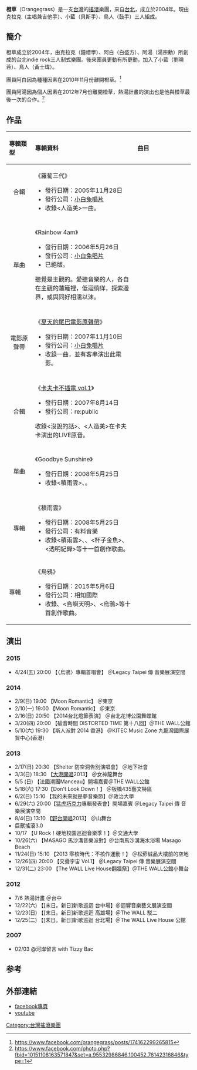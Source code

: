 {{多個問題|
{{prose|time=2016-10-09T02:50:05+00:00}}
{{Refimprove|time=2019-11-27}}
{{Primarysources|time=2019-11-27}}
}}
{{藝人
| name = 橙草
| 類型 = 樂團
| 圖片 =
| 圖片簡介 = 
| 圖片尺寸 = 
| 英文名 = Orangegrass
| 綽號 = 雨團
| 國籍 = {{ROC}}
| 音樂類型 = [[搖滾|搖滾]]<br />[[獨立搖滾|獨立搖滾]]
| 活躍年代 = 2004年－至今
| 唱片公司 = [[有料音樂|有料音樂]]
| 經紀公司 =
| 相關團體 = 
| 網站 = [http://www.orangegrass.net/ 官方網站]
| 現任成員 = 克拉克（[[歌手|主唱]]．[[吉他|吉他手]]）<br/>鳥人（[[爵士鼓|鼓手]]）<br/>小藍（[[電貝斯|貝斯手]]）
| 過往成員 =  阿白（[[電貝斯|貝斯手]]）<br/>阿湯（[[爵士鼓|鼓手]]）  
}}

'''橙草'''（Orangegrass）是一支[[台灣|台灣]]的[[搖滾|搖滾]]樂團，來自[[台北|台北]]，成立於2004年。現由克拉克（主唱兼吉他手）、小藍（貝斯手）、鳥人（鼓手）三人組成。

==簡介==
橙草成立於2004年，由克拉克（鐘禮學）、阿白（白盛方）、阿湯（湯宗勳）所創成的台北indie rock三人制式樂團。後來團員更動有所更動，加入了小藍（劉曉蓉）、鳥人（黃士瑋）。

團員阿白因為種種因素在2010年11月份離開橙草。<ref>https://www.facebook.com/orangegrass/posts/174162299265815</ref>

團員阿湯因為個人因素在2012年7月份離開橙草，熱湯計畫的演出也是他與橙草最後一次的合作。<ref>https://www.facebook.com/photo.php?fbid=10151108163571847&set=a.95532986846.100452.76142316846&type=1</ref>

== 作品 ==
{| class="wikitable"
!align="left" width="75px"| 專輯類型 
!align="left" width="350px"| 專輯資料
!align="left" width="200px"| 曲目
|- bgcolor="#FFFFFF"
|align="center"| 合輯
|align="left"| 《蘿蔔三代》
* 發行日期：2005年11月28日
* 發行公司：[[小白兔唱片|小白兔唱片]]
* 收錄<人造美>一曲。
|align="left" style="font-size: 85%;"|
{{hidden|CD1曲目|
#卡樂芙：TWO OF THE WHO
#Doodle：RUNAWAY TRAIN
#慢燒機：I’m a Retard
#393B1：木葉村的忍者們 (前傳)
#光景消逝：Eyes Contact
#RICO：Moon Rock
#'''橙草：人造美'''
#Smol：Questions
#Murmur：The Sorrow of Young Wanker
#對角線：霧夜
#電子羊：Aspirin Boy
#可可慕之春：Game Over}}
{{hidden|CD2曲目|
#Indulge：鐵枝路的兩條線
#小宇宙：Flying Through The Cosmos
#甘納許：老人
#朵莉的藥盒：Bedtime Plus
#Atombook：Melody on Mellow Day
#姬碧特：Swing Your Bodies
#Yobbo：Flee
#Nastyona：Cause You’re My Mom
#白目：I Am Murmuring
#BB彈：龐克女孩
#12.3：上流美！上流美！上流美！
#Elf Fatima：破浪 }}
|-
|- bgcolor="#E1E1F0"
|align="center"| 單曲
|align="left"| 《Rainbow 4am》
* 發行日期：2006年5月26日
* 發行公司：[[小白兔唱片|小白兔唱片]]
* 已絕版。
聽覺是主觀的。愛聽音樂的人，各自在主觀的藩籬裡，低迴徜徉，探索邊界，或與同好相濡以沫。
|align="left" style="font-size: 85%;"|
{{hidden|曲目|
#奔跑舞曲
#And Go
#Rainbow 4 AM
#Silvery
#沒說的話}}
|-
|- bgcolor="#FFFFFF"
|align="center"| 電影原聲帶
|align="left"| 《[[夏天的尾巴電影原聲帶|夏天的尾巴電影原聲帶]]》
* 發行日期：2007年11月10日
* 發行公司：[[小白兔唱片|小白兔唱片]]
* 收錄<And Go>一曲，並有客串演出此電影。
|align="left" style="font-size: 85%;"|
{{hidden|曲目|
# [[阿飛西雅|阿飛西雅]]：田野 - 01:48
# [[阿飛西雅|阿飛西雅]]：下雨之前 - 01:42
# [[阿飛西雅|阿飛西雅]]：想念 - 01:44
# [[阿飛西雅|阿飛西雅]]：河那邊 - 02:17	
# [[阿飛西雅|阿飛西雅]]：沒有為什麼 - 01:17	
# [[阿飛西雅|阿飛西雅]]：喜歡 - 02:23
# [[阿飛西雅|阿飛西雅]]：要踢球嗎？ - 01:39
# [[阿飛西雅|阿飛西雅]]：我們的秘密 - 01:42
# [[阿飛西雅|阿飛西雅]]：愛的墮落 - 03:43	
# [[阿飛西雅|阿飛西雅]]：選擇 - 03:52
# [[阿飛西雅|阿飛西雅]]：This is a Go - 05:06
# '''橙草：And Go''' - 05:19	
# [[Enno|Enno]]+[[滅火器|滅火器]]：世界的樣子  - 04:32	
# [[滅火器|滅火器]]：Pass Away  - 03:37	
# [[Enno|Enno]]+[[阿飛西雅|阿飛西雅]]：夏天的尾巴  - 03:59
# [[Enno|Enno]]：給親愛的你  - 05:16
# [[Enno|Enno]]：小小的我 - 05:08	
# [[Enno|Enno]]：Boys - 04:23 }}
|-
|- bgcolor="#E1E1F0"
|align="center"| 合輯
|align="left"| 《[[卡夫卡不插電_vol.1|卡夫卡不插電 vol.1]]》
* 發行日期：2007年8月14日
* 發行公司：re:public
收錄<沒說的話>、<人造美>在卡夫卡演出的LIVE原音。
|align="left" style="font-size: 85%;"|
{{hidden|曲目|
#[[熊寶貝|熊寶貝]]：I could
#[[熊寶貝|熊寶貝]]：和平之城
#'''橙草：沒說的話'''
#'''橙草：人造美'''
#[[奇哥|奇哥]]：30歲以後
#[[奇哥|奇哥]]：你們住在哪裡呢…
#[[奇哥|奇哥]]：搬家
#Easy：I play rock for all
#Easy：Move to San Francisco
#薄荷葉：粉紅電台頭
#薄荷葉：神的小羊
#Finn：文藝青年
#Finn：改變自己
#[[回聲樂團|回聲樂團]]：傾慕
#[[回聲樂團|回聲樂團]]：OK？
#[[1976_(樂團)|1976]]：嫉妒還是喜歡
#[[1976_(樂團)|1976]]：完美的演員}}
|-
|- bgcolor="#FFFFFF"
|align="center"| 單曲
|align="left"| 《Goodbye Sunshine》
* 發行日期：2008年5月25日
* 收錄<積雨雲>、<Goodbye My Friends>。
|align="left" style="font-size: 85%;"|
{{hidden|曲目|
# 積雨雲 - 05:31
# Goodbye My Friends - 04:01}}
|-
|- bgcolor="#FFFFB4"
|align="center"| 專輯
|align="left"| 《積雨雲》
* 發行日期：2008年5月25日
* 發行公司：有料音樂
* 收錄<積雨雲>、<Goodbye My Friends>、<杯子金魚>、<透明紀錄>等十一首創作歌曲。
|align="left" style="font-size: 85%;"|
{{hidden|曲目|
#Wonder Woods - 04:21
#奔跑舞曲(Running Dance Tune) - 04:27
#And Go - 05:08
#Goodbye My Friends - 04:00
#夜盲(Night Blindness) - 07:43
#積雨雲(Cumulonimbus) - 05:37
#杯子金魚(Tumbler Gold Fish) - 04:12
#Welcome - 03:57
#習題(Exercise) - 03:18
#透明紀錄(Record Invisible) - 06:19
#捉迷藏(Hide-and-Seek) - 03:07}}
|-
|專輯
|《烏鴉》
* 發行日期：2015年5月6日
* 發行公司：相知國際
* 收錄<Ride>、<島嶼天明>、<烏鴉>等十首創作歌曲。
|
|}

== 演出 ==
=== 2015 ===
* 4/24(五) 20:00 【〈烏鴉〉專輯首唱會】 ＠Legacy Taipei  傳 音樂展演空間

=== 2014 ===
* 2/9(日) 19:00 【Moon Romantic】 ＠東京
* 2/10(一) 19:00 【Moon Romantic】 ＠東京
* 2/16(日) 20:50 【2014台北燈節表演】 ＠台北花博公園舞蝶館
* 3/20(四) 20:00 【破音時間 DISTORTED TIME 第十八回】＠THE WALL公館
* 5/10(六) 19:30 【斯人派對 2014 香港】 ＠KITEC Music Zone 九龍灣國際展貿中心(香港)

=== 2013 ===
* 2/17(日) 20:30 【Shelter 防空洞告別演唱會】 ＠地下社會
* 3/3(日) 18:30 【[[大港開唱|大港開唱]]2013】 ＠女神龍舞台
* 5/5 (日) 【法國潮團Manceau】開場嘉賓＠THE WALL公館
* 5/18(六) 17:30【Don't Look Down！】 ＠板橋435藝文特區
* 6/2(日) 15:10  【我的未來就是夢音樂節】＠政治大學
* 6/29(六) 20:00【[[猛虎巧克力|猛虎巧克力]]專輯發表會】開場嘉賓 ＠Legacy Taipei 傳 音樂展演空間
* 8/4(日) 13:10 【[[野台開唱|野台開唱]]2013】 ＠山舞台
* 巨獸搖滾3.0
* 10/17 【U Rock！硬地校園巡迴音樂季！】＠交通大學 
* 10/26(六) 【MASAGO 馬沙溝音樂派對】＠台南馬沙溝海水浴場 Masago Beach
* 11/24(日) 15:10 【2013 零核時代：不核作運動！】 ＠松菸誠品大樓前的空地
* 12/26(四) 20:00 【交疊宇宙 Vol.1】 ＠Legacy Taipei 傳 音樂展演空間
* 12/31(二) 23:00 【The WALL Live House翻牆祭】＠THE WALL公館小舞台

=== 2012 ===
* 7/6 熱湯計畫 ＠台中
* 12/22(六) 【[末日。新日]新歌巡迴 台中場】＠迴響音樂藝文展演空間
* 12/23(日) 【[末日。新日]新歌巡迴 高雄場】＠The WALL 駁二
* 12/25(二) 【[末日。新日]新歌巡迴 台北場】＠The WALL Live House 公館

=== 2007 ===
* 02/03 @河岸留言 with Tizzy Bac

== 参考 ==
<references />

== 外部連結 ==
*[https://www.facebook.com/orangegrass facebook專頁] {{Wayback|url=https://www.facebook.com/orangegrass |date=20170319182359 }}
*[http://www.youtube.com/user/wwwOrangegrass youtube] {{Wayback|url=http://www.youtube.com/user/wwwOrangegrass |date=20160706225619 }}

[[Category:台灣搖滾樂團|Category:台灣搖滾樂團]]